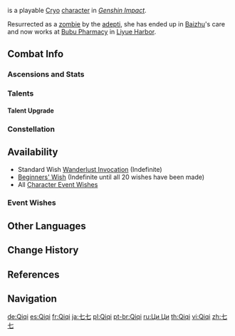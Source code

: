 {{CharacterTabs}}
{{Character Infobox
|image            = <gallery>
Character Qiqi Card.png|Card
Character Qiqi Full Wish.png|Wish
Character Qiqi Game.png|In Game
</gallery>

<!--Playable Character Information-->
|type             = Playable
|rarity           = 5
|weapon           = Sword
|element          = Cryo

<!--Character Information-->
|name             = Qiqi
|birthday         = March 3rd
|constellation    = Pristina Nola
|region           = Liyue
|affiliation      = Bubu Pharmacy
|affiliation2     = Adepti
|dish             = No Tomorrow
|obtain           = [[Wishes]]
|releaseDate      = 2020-09-28

<!--Titles-->
|title            = Icy Resurrection
|title2           = Pharmacist, Bubu Pharmacy

<!--Voice Actors-->
|voiceEN          = [[imdb:nm7116087|Christie Cate]]<ref name="Qiqi EN/JP">Twitter: [https://twitter.com/GenshinImpact/status/1325996606030671872 EN & JP VA Announcement]</ref>
|voiceCN          = [https://zh.moegirl.org.cn/宴宁 Yanning ({{Lang|mini=1|zh=宴宁}})]<ref>Weibo: [https://weibo.com/6593199887/Jj391yvqC 全新角色演示-「七七：冰寒流转」]</ref>
|voiceJP          = {{w|Yukari Tamura|Tamura Yukari ({{Lang|mini=1|ja=田村ゆかり}})}}<ref name="Qiqi EN/JP" />
|voiceKR          = {{w|ko:이슬 (성우)|Lee Seul ({{Lang|mini=1|ko=이슬}})}}<ref>Twitter: [https://twitter.com/genshinimpactkr/status/1325998151266783232 KR VA Announcement]</ref>
}}
{{Lang|'''Qiqi'''|zh=七七|zh_rm=Qīqī|zh_lit=Seven-Seven}} is a playable [[Cryo]] [[character]] in ''[[Genshin Impact]]''.

Resurrected as a [[zombie]] by the [[adepti]], she has ended up in [[Baizhu]]'s care and now works at [[Bubu Pharmacy]] in [[Liyue Harbor]].

==Combat Info==
===Ascensions and Stats===
{{Character Ascensions and Stats}}

===Talents===
{{Talent Table}}

====Talent Upgrade====
{{Talent Upgrade}}

===Constellation===
{{Constellation Table}}

==Availability==
*Standard Wish [[Wanderlust Invocation]] (Indefinite)
*[[Beginners' Wish]] (Indefinite until all 20 wishes have been made)
*All [[Character Event Wishes]]

===Event Wishes===
{{Featured}}

==Other Languages==
{{Other Languages|default_hidden = 1
|en      = Qiqi
|zhs     = 七七
|zhs_rm  = Qīqī
|zht     = 七七
|zht_rm  = Qīqī
|ja      = {{Rubi|七|な|七|な}}
|ja_rm   = Nana
|ko      = 치치
|ko_rm   = Chichi
|es      = Qiqi
|fr      = Qiqi
|ru      = Ци Ци
|th      = Qiqi
|vi      = Qiqi
|de      = Qiqi
|id      = Qiqi
|pt      = Qiqi
}}

==Change History==
{{Change History|1.0}}

==References==
{{Reflist}}

==Navigation==
{{Character Navbox}}

[[de:Qiqi]]
[[es:Qiqi]]
[[fr:Qiqi]]
[[ja:七七]]
[[pl:Qiqi]]
[[pt-br:Qiqi]]
[[ru:Ци Ци]]
[[th:Qiqi]]
[[vi:Qiqi]]
[[zh:七七]]